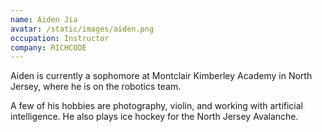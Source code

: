 ```yaml
---
name: Aiden Jia
avatar: /static/images/aiden.png
occupation: Instructor
company: RICHCODE
---
```


Aiden is currently a sophomore at Montclair Kimberley Academy in North Jersey, where he is on the robotics team.

A few of his hobbies are photography, violin, and working with artificial intelligence. He also plays ice hockey for the North Jersey Avalanche.
